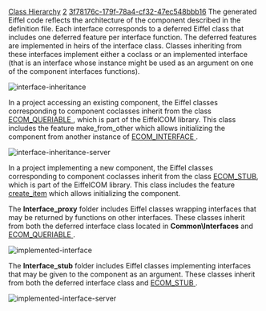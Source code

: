 [[Property:title|Class Hierarchy]]
[[Property:weight|2]]
[[Property:uuid|3f78176c-179f-78a4-cf32-47ec548bbb16]]
The generated Eiffel code reflects the architecture of the component described in the definition file. Each interface corresponds to a deferred Eiffel class that includes one deferred feature per interface function. The deferred features are implemented in heirs of the interface class. Classes inheriting from these interfaces implement either a coclass or an implemented interface (that is an interface whose instance might be used as an argument on one of the component interfaces functions). 
 [[Image:interface-inheritance]]  
In a project accessing an existing component, the Eiffel classes corresponding to component coclasses inherit from the class [[ref:libraries/com/reference/ecom_queriable_chart| <eiffel>ECOM_QUERIABLE</eiffel> ]] , which is part of the EiffelCOM library. This class includes the feature <eiffel>make_from_other</eiffel> which allows initializing the component from another instance of [[ref:libraries/com/reference/ecom_interface_chart| <eiffel>ECOM_INTERFACE</eiffel> ]] . 
 [[Image:interface-inheritance-server]]  
In a project implementing a new component, the Eiffel classes corresponding to component coclasses inherit from the class [[ref:libraries/com/reference/ecom_stub_chart|<eiffel>ECOM_STUB</eiffel>]], which is part of the EiffelCOM library. This class includes the feature [[ref:libraries/com/reference/ecom_stub_chart|<eiffel>create_item</eiffel>]] which allows initializing the component. 

The '''Interface_proxy''' folder includes Eiffel classes wrapping interfaces that may be returned by functions on other interfaces. These classes inherit from both the deferred interface class located in '''Common\Interfaces''' and [[ref:libraries/com/reference/ecom_queriable_chart| <eiffel>ECOM_QUERIABLE</eiffel> ]] . 
 [[Image:implemented-interface]]  
The '''Interface_stub''' folder includes Eiffel classes implementing interfaces that may be given to the component as an argument. These classes inherit from both the deferred interface class and [[ref:libraries/com/reference/ecom_stub_chart| <eiffel>ECOM_STUB</eiffel> ]] . 
 [[Image:implemented-interface-server]]  
{{seealso|[[How the EiffelCOM Wizard works|How the EiffelCOM Wizard Works]] , [[Generated Files|Generated Files]] , [[Eiffel Project Processing|Adding a COM Interface to an Eiffel Project]] , [[Reusing a COM Component|Accessing a COM Component]] , [[Building a COM Component|Building a COM Component]] , [[Wizards: Command Line Options|Command Line Options]]  }}




